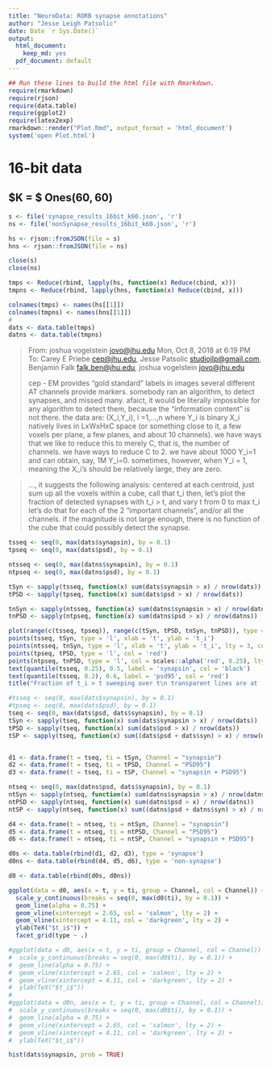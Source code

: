 ```yaml
---
title: "NeuroData: RORB synapse annotations"
author: "Jesse Leigh Patsolic"
date: Date `r Sys.Date()`
output: 
  html_document: 
    keep_md: yes
  pdf_document: default
---
```


<!--
### ### INITIAL COMMENTS HERE ###
###
### Jesse Leigh Patsolic 
### 2018 <jpatsolic@jhu.edu>
### S.D.G 
#
-->

```r
## Run these lines to build the html file with Rmarkdown.
require(rmarkdown)
require(rjson)
require(data.table)
require(ggplot2)
require(latex2exp)
rmarkdown::render("Plot.Rmd", output_format = 'html_document')
system('open Plot.html')
```

# 16-bit data

## $K = $ Ones$(60, 60)$

```r
s <- file('synapse_results_16bit_k60.json', 'r')
ns <- file('nonSynapse_results_16bit_k60.json', 'r')

hs <- rjson::fromJSON(file = s)
hns <- rjson::fromJSON(file = ns)

close(s)
close(ns)

tmps <- Reduce(rbind, lapply(hs, function(x) Reduce(cbind, x)))
tmpns <- Reduce(rbind, lapply(hns, function(x) Reduce(cbind, x)))

colnames(tmps) <- names(hs[[1]])
colnames(tmpns) <- names(hns[[1]])
#
dats <- data.table(tmps)
datns <- data.table(tmpns)
```

> From: joshua vogelstein <jovo@jhu.edu> Mon, Oct 8, 2018 at 6:19 PM 
> To: Carey E Priebe <cep@jhu.edu>, Jesse Patsolic <studiojlp@gmail.com>, Benjamin Falk <falk.ben@jhu.edu>, joshua vogelstein <jovo@jhu.edu>
>
>cep - EM provides "gold standard" labels in images several different AT channels provide markers.
>somebody ran an algorithm, to detect synapses, and missed many.
>afaict, it would be literally impossible for any algorithm to detect them, because the "information content" is not there.
>the data are: (X_i,Y_i), i =1,...,n
>where Y_i is binary
>X_i natively lives in LxWxHxC space (or something close to it, a few voxels per plane, a few planes, and about 10 channels).
>we have ways that we like to reduce this to merely C, that is, the number of channels. we have ways to reduce C to 2.
>we have about 1000 Y_i=1 and can obtain, say, 1M Y_i=0.
>sometimes, however, when Y_i = 1, meaning the X_i's should be relatively large, they are zero.


> ..., it suggests the following analysis:
>centered at each centroid, just sum up all the voxels within a cube, call that t_i
>then, let's plot the fraction of detected synapses with t_i > t, and vary t from 0 to max t_i let's do that for each of the 2 "important channels", and/or all the channels.
>if the magnitude is not large enough, there is no function of the cube that could possibly detect the synapse.
> 

```r
tsseq <- seq(0, max(dats$synapsin), by = 0.1)
tpseq <- seq(0, max(dats$psd), by = 0.1)

ntsseq <- seq(0, max(datns$synapsin), by = 0.1)
ntpseq <- seq(0, max(datns$psd), by = 0.1)

tSyn <- sapply(tsseq, function(x) sum(dats$synapsin > x) / nrow(dats))
tPSD <- sapply(tpseq, function(x) sum(dats$psd > x) / nrow(dats))

tnSyn <- sapply(ntsseq, function(x) sum(datns$synapsin > x) / nrow(datns))
tnPSD <- sapply(ntpseq, function(x) sum(datns$psd > x) / nrow(datns))
```


```r
plot(range(c(tsseq, tpseq)), range(c(tSyn, tPSD, tnSyn, tnPSD)), type = 'n')
points(tsseq, tSyn, type = 'l', xlab = 't', ylab = 't_i')
points(ntsseq, tnSyn, type = 'l', xlab = 't', ylab = 't_i', lty = 3, col = scales::alpha('black', 0.25))
points(tpseq, tPSD, type = 'l', col = 'red')
points(ntpseq, tnPSD, type = 'l', col = scales::alpha('red', 0.25), lty = 3)
text(quantile(tsseq, 0.25), 0.5, label = 'synapsin', col = 'black')
text(quantile(tsseq, 0.2), 0.6, label = 'psd95', col = 'red')
title("Fraction of t_i > t sweeping over t\n transparent lines are at 'non-synapses'.")
```

```r
#tsseq <- seq(0, max(dats$synapsin), by = 0.1)
#tpseq <- seq(0, max(dats$psd), by = 0.1)
tseq <- seq(0, max(dats$psd, dats$synapsin), by = 0.1)
tSyn <- sapply(tseq, function(x) sum(dats$synapsin > x) / nrow(dats))
tPSD <- sapply(tseq, function(x) sum(dats$psd > x) / nrow(dats))
tSP <- sapply(tseq, function(x) sum((dats$psd + dats$syn) > x) / nrow(dats))


d1 <- data.frame(t = tseq, ti = tSyn, Channel = "synapsin")
d2 <- data.frame(t = tseq, ti = tPSD, Channel = "PSD95")
d3 <- data.frame(t = tseq, ti = tSP, Channel = "synapsin + PSD95")

ntseq <- seq(0, max(datns$psd, dats$synapsin), by = 0.1)
ntSyn <- sapply(ntseq, function(x) sum(datns$synapsin > x) / nrow(datns))
ntPSD <- sapply(ntseq, function(x) sum(datns$psd > x) / nrow(datns))
ntSP <- sapply(ntseq, function(x) sum((datns$psd + datns$syn) > x) / nrow(datns))

d4 <- data.frame(t = ntseq, ti = ntSyn, Channel = "synapsin")
d5 <- data.frame(t = ntseq, ti = ntPSD, Channel = "PSD95")
d6 <- data.frame(t = ntseq, ti = ntSP, Channel = "synapsin + PSD95")

d0s <- data.table(rbind(d1, d2, d3), type = 'synapse')
d0ns <- data.table(rbind(d4, d5, d6), type = 'non-synapse')

d0 <- data.table(rbind(d0s, d0ns))

ggplot(data = d0, aes(x = t, y = ti, group = Channel, col = Channel)) + 
  scale_y_continuous(breaks = seq(0, max(d0$ti), by = 0.1)) + 
  geom_line(alpha = 0.75) + 
  geom_vline(xintercept = 2.65, col = 'salmon', lty = 2) +  
  geom_vline(xintercept = 4.11, col = 'darkgreen', lty = 2) +  
  ylab(TeX("$t_i$")) + 
  facet_grid(type ~ .)

#ggplot(data = d0, aes(x = t, y = ti, group = Channel, col = Channel)) + 
#  scale_y_continuous(breaks = seq(0, max(d0$ti), by = 0.1)) + 
#  geom_line(alpha = 0.75) + 
#  geom_vline(xintercept = 2.65, col = 'salmon', lty = 2) +  
#  geom_vline(xintercept = 4.11, col = 'darkgreen', lty = 2) +  
#  ylab(TeX("$t_i$"))
#
#ggplot(data = d0n, aes(x = t, y = ti, group = Channel, col = Channel)) + 
#  scale_y_continuous(breaks = seq(0, max(d0$ti), by = 0.1)) + 
#  geom_line(alpha = 0.75) + 
#  geom_vline(xintercept = 2.65, col = 'salmon', lty = 2) +  
#  geom_vline(xintercept = 4.11, col = 'darkgreen', lty = 2) +  
#  ylab(TeX("$t_i$"))

```

```r
hist(dats$synapsin, prob = TRUE)
```



<!--
#   Time:
##  Working status:
### Comments:
####Soli Deo Gloria
--> 

